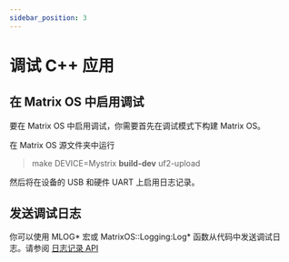 ```yaml
---
sidebar_position: 3
---
```


# 调试 C++ 应用


## 在 Matrix OS 中启用调试
要在 Matrix OS 中启用调试，你需要首先在调试模式下构建 Matrix OS。

在 Matrix OS 源文件夹中运行
> make DEVICE=Mystrix **build-dev** uf2-upload

然后将在设备的 USB 和硬件 UART 上启用日志记录。

## 发送调试日志

你可以使用 MLOG* 宏或 MatrixOS::Logging:Log* 函数从代码中发送调试日志。请参阅 [日志记录 API](/docs/Developer/MatrixOSApplicationCppAPI/Logging)